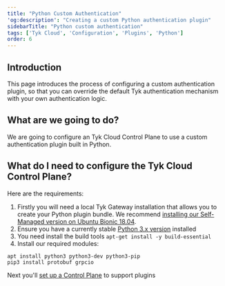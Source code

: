 ```yaml
---
title: "Python Custom Authentication"
'og:description': "Creating a custom Python authentication plugin"
sidebarTitle: "Python custom authentication"
tags: ['Tyk Cloud', 'Configuration', 'Plugins', 'Python']
order: 6
---
```


## Introduction

This page introduces the process of configuring a custom authentication plugin, so that you can override the default Tyk authentication mechanism with your own authentication logic. 

## What are we going to do?

We are going to configure an Tyk Cloud Control Plane to use a custom authentication plugin built in Python.

## What do I need to configure the Tyk Cloud Control Plane?

Here are the requirements:

1. Firstly you will need a local Tyk Gateway installation that allows you to create your Python plugin bundle. We recommend [installing our Self-Managed version on Ubuntu Bionic 18.04](/5.6/tyk-on-premises/debian-ubuntu).
2. Ensure you have a currently stable [Python 3.x version](https://www.python.org/downloads/) installed 
3. You need install the build tools `apt-get install -y build-essential`
4. Install our required modules:

```{.copyWrapper}
apt install python3 python3-dev python3-pip
pip3 install protobuf grpcio
```

Next you'll [set up a Control Plane](/5.6/tyk-cloud/configuration-options/using-plugins/setup-control-plane) to support plugins
